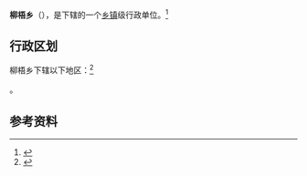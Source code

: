 {{中国乡级行政区|54/01/25/202/000}}

'''柳梧乡'''（{{bo|z=སྣེའུ་|w=}}），是{{PRC admin/fullname|54/01/25/202/000|3}}下辖的一个[[乡镇|乡镇]]级行政单位。<ref>{{PRC admin/ref sgc|{{PRC admin/parent|54/01/25/202/000}}}}</ref>

== 行政区划 ==

柳梧乡下辖以下地区：<ref>{{PRC admin/ref sgc|54/01/25/202/000}}</ref>

{{PRC admin/children|54/01/25/202/000}}。

== 参考资料 ==

{{reflist}}

{{行政区划小作品}}
{{PRC admin/navcat|54/01/25/202/000}}